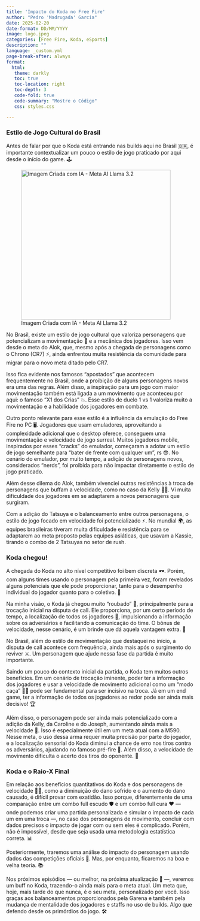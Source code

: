 ```yaml
---
title: 'Impacto do Koda no Free Fire'
author: "Pedro 'Madrugada' Garcia"
date: 2025-02-20
date-format: DD/MM/YYYY
image: logo.jpeg
categories: [Free Fire, Koda, eSports]
description: ""
language: _custom.yml
page-break-after: always
format:
  html:
   theme: darkly
   toc: true
   toc-location: right
   toc-depth: 3
   code-fold: true
   code-summary: "Mostre o Código"
   css: styles.css

---
```


<!--
-->

### Estilo de Jogo Cultural do Brasil {.justify}

Antes de falar por que o Koda está entrando nas builds aqui no Brasil 🇧🇷, é importante contextualizar um pouco o estilo de jogo praticado por aqui desde o início do game. 🕹️

![Imagem Criada com IA - Meta AI Llama 3.2](IMG1.jpeg){fig-align="center" width="400"}

No Brasil, existe um estilo de jogo cultural que valoriza personagens que potencializam a movimentação 🏃‍️ e a mecânica dos jogadores. Isso vem desde o meta do Alok, que, mesmo após a chegada de personagens como o Chrono (CR7) ⚡, ainda enfrentou muita resistência da comunidade para migrar para o novo meta ditado pelo CR7.

Isso fica evidente nos famosos "apostados" que acontecem frequentemente no Brasil, onde a proibição de alguns personagens novos era uma das regras. Além disso, a inspiração para um jogo com maior movimentação também está ligada a um movimento que aconteceu por aqui: o famoso "X1 dos Crias" 💥. Esse estilo de duelo 1 vs 1 valoriza muito a movimentação e a habilidade dos jogadores em combate.

Outro ponto relevante para esse estilo é a influência da emulação do Free Fire no PC 🖥️. Jogadores que usam emuladores, aproveitando a complexidade adicional que o desktop oferece, conseguem uma movimentação e velocidade de jogo surreal. Muitos jogadores mobile, inspirados por esses "cracks" do emulador, começaram a adotar um estilo de jogo semelhante para "bater de frente com qualquer um", rs 😎. No cenário do emulador, por muito tempo, a adição de personagens novos, considerados "nerds", foi proibida para não impactar diretamente o estilo de jogo praticado.

Além desse dilema do Alok, também vivenciei outras resistências à troca de personagens que buffam a velocidade, como no caso da Kelly 🏃‍♀️. Vi muita dificuldade dos jogadores em se adaptarem a novos personagens que surgiram.

Com a adição do Tatsuya e o balanceamento entre outros personagens, o estilo de jogo focado em velocidade foi potencializado ⚡. No mundial 🌍, as equipes brasileiras tiveram muita dificuldade e resistência para se adaptarem ao meta proposto pelas equipes asiáticas, que usavam a Kassie, tirando o combo de 2 Tatsuyas no setor de rush.

### Koda chegou! {.justify}

A chegada do Koda no alto nível competitivo foi bem discreta 🕶️. Porém, com alguns times usando o personagem pela primeira vez, foram revelados alguns potenciais que ele pode proporcionar, tanto para o desempenho individual do jogador quanto para o coletivo. 💪

Na minha visão, o Koda já chegou muito "roubado" 🎲, principalmente para a trocação inicial na disputa de call. Ele proporciona, por um certo período de tempo, a localização de todos os jogadores 🎯, impulsionando a informação sobre os adversários e facilitando a comunicação do time. O bônus de velocidade, nesse cenário, é um brinde que dá aquela vantagem extra. 🎁

No Brasil, além do estilo de movimentação que destaquei no início, a disputa de call acontece com frequência, ainda mais após o surgimento do reviver ⚔️. Um personagem que ajude nessa fase da partida é muito importante.

Saindo um pouco do contexto inicial da partida, o Koda tem muitos outros benefícios. Em um cenário de trocação iminente, poder ter a informação dos jogadores e usar a velocidade de movimento adicional como um "modo caça" 🕵️‍♂️ pode ser fundamental para ser incisivo na troca. Já em um end game, ter a informação de todos os jogadores ao redor pode ser ainda mais decisivo! 🏆

Além disso, o personagem pode ser ainda mais potencializado com a adição da Kelly, da Caroline e do Joseph, aumentando ainda mais a velocidade 🚀. Isso é especialmente útil em um meta atual com a M590. Nesse meta, o uso dessa arma requer muita precisão por parte do jogador, e a localização sensorial do Koda diminui a chance de erro nos tiros contra os adversários, ajudando no famoso pré-fire 🔫. Além disso, a velocidade de movimento dificulta o acerto dos tiros do oponente. 🎯

### Koda e o Raio-X Final {.justify}

Em relação aos benefícios quantitativos do Koda e dos personagens de velocidade 🏃‍♂️, como a diminuição do dano sofrido e o aumento do dano causado, é difícil provar com exatidão. Isso porque, diferentemente de uma comparação entre um combo full escudo 🛡️ e um combo full cura ❤️ — onde podemos criar uma partida personalizada e simular o impacto de cada um em uma troca —, no caso dos personagens de movimento, concluir com dados precisos o impacto de jogar com ou sem eles é complicado. Porém, não é impossível, desde que seja usada uma metodologia estatística correta. 📊

Posteriormente, traremos uma análise do impacto do personagem usando dados das competições oficiais 🏅. Mas, por enquanto, ficaremos na boa e velha teoria. 📚

Nos próximos episódios — ou melhor, na próxima atualização 🔄 —, veremos um buff no Koda, trazendo-o ainda mais para o meta atual. Um meta que, hoje, mais tarde do que nunca, é o seu meta, personalizado por você. Isso graças aos balanceamentos proporcionados pela Garena e também pela mudança de mentalidade dos jogadores e staffs no uso de builds. Algo que defendo desde os primórdios do jogo. 🛠️

